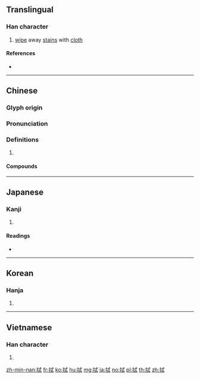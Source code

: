 ==Translingual==

===Han character===
{{Han char|rn=64|rad=手|as=06|sn=9|four=53040|canj=QIPM|ids=⿰扌式}}

# [[wipe]] away [[stain]]s with [[cloth]]

====References====
* {{Han ref|kx=0427.200|dkj=11989|dj=0776.170|hdz=31865.030|uh=62ED|ud=25325|bh=ABF8|bd=44024}}

----

==Chinese==
{{zh-forms}}

===Glyph origin===
{{Han etym}}

===Pronunciation===
{{zh-pron
|m=shì
|c=sik1
|h=pfs=chhu̍t
|mn=chhit
|mc=y
|oc=y
|cat=
}}

===Definitions===
{{zh-hanzi}}

# {{rfdef|zh}}

====Compounds====
{{zh-der|傾耳拭目|拭目以俟|拭目|拂拭|拭目以待|擦拭|拭淚|拭目而待|洗拭|拭目而觀|抆拭|抹拭|拭目傾耳|拭目以觀|膏脣拭舌|舔拭}}

----

==Japanese==

===Kanji===
{{ja-kanji|grade=|rs=手06}}

# {{defn|lang=ja|sort=手06}}

====Readings====
* {{ja-readings|on=[[しき]] (shiki), [[しょく]] (shoku)|kun=[[ぬぐう]] (nuguu), [[ふく]] (fuku)}}

----

==Korean==

===Hanja===
{{ko-hanja|hangeul=식|eumhun=|rv=sik|mr=sik|y=sik}}

# {{defn|lang=ko|sort=手06}}

----

==Vietnamese==

===Han character===
{{vi-hantu|rị|rs=手06}}

# {{defn|lang=vi|sort=手06}}

[[zh-min-nan:拭]]
[[fr:拭]]
[[ko:拭]]
[[hu:拭]]
[[mg:拭]]
[[ja:拭]]
[[no:拭]]
[[pl:拭]]
[[th:拭]]
[[zh:拭]]
